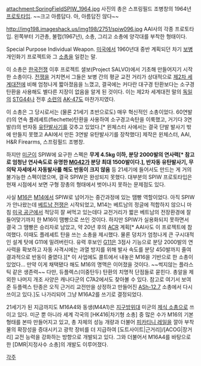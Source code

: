 attachment:SpringFieldSPIW_1964.jpg
사진의 총은 스프링필드 조병창의 1964년 [[프로토타입]]. ~~크고 아름답다. 아, 아름답진 않다~~

http://img198.imageshack.us/img198/2751/spiw096.jpg
AAI사의 각종 프로토타입. 왼쪽부터 기관총, 불펍(1967년), 소총, 그리고 소총에 양각대를 부착한 형태이다.

Special Purpose Individual Weapon.
[[미국]]에서 1960년대 중반 계획되던 차기 [[보병]] 개인화기 프로젝트와 그 [[소총]]을 일컫는 말.

이 소총은 [[한국전쟁]] 이후 프로젝트 샐보(Project SALVO)에서 기초해 만들어지기 시작한 소총이다. [[전쟁]]을 거치면서 그들은 보병 간의 평균 교전 거리가 상대적으로 [[제2차 세계대전]]에 비해 엄청나게 짧아졌음을 느꼈고, 결국에는 커다란 대구경 탄환보다는 소구경 탄환을 사용해도 별다른 지장이 없음을 알게 된 것이다. 이는 제2차 세계대전 말의 [[독일]]의 [[STG44]]나 전후 [[소련]]의 [[AK-47]]도 마찬가지였다.

이 소총은 그 당시로서는 (물론 21세기 초반으로도) 매우 혁신적인 소총이었다. 60연발(!)의 연속 플레셰트(flechette)탄환을 사용하여 소구경고속탄을 이룩했고, 거기다 3연발(!)의 반자동 [[유탄발사기]]를 갖추고 있었다.[* 윈체스터 사에서는 결국 단발 발사기 밖에 만들지 못했고 AAI에서 만든 3연발 유탄발사기를 장착했다] 제작은 윈체스터, AAI, H&R Firearms, 스프링필드 조병창.

하지만 [[미군]]이 SPIW에 요구한 스펙은 '''무게 4.5kg 이하, 분당 2000발의 연사력[* 참고로 엄청난 연사속도로 유명한 [[MG42]]가 분당 최대 1500발이다.], 반자동 유탄발사기, 무의탁 자세에서 자동발사를 해도 반동이 크지 않음''' 등 21세기에 들어서도 만드는 게 거의 불가능한 스펙이였으며, 결국 SPIW은 완성되지 못했다. 대부분의 SPIW 프로토타입은 현재 시점에서 보면 구형 장총의 형태에서 벗어나지 못하는 문제점도 있다.

사실 [[M16]]은 [[M14]]에서 SPIW로 넘어가는 중간과정에 있는 땜빵 역할이었다. 아직 SPIW가 안나왔는데 [[베트남 전쟁]]은 시작되었고, M14는 베트남의 정글에 적합하지 않으니 마침 [[미국 공군]]에서 적당히 잘 써먹고 있는데다 교전거리가 짧은 베트남의 전장환경에 잘 들어맞기까지 한 M16이 땜빵으로 쓰인 것이다. 하지만 SPIW가 실용화되지 못하면서 결국 그 땜빵은 승리자로 남았고, 약 20년 후의 [[ACR]] 계획[* AAI사도 이 프로젝트에 참여했다. 이때도 플레셰트 탄을 쓰는 소총을 제시했다. 물론 덩치가 엄청나게 큰 구시대적인 설계 탓에 G11에 밀려버린다. 유력 후보인 [[G11]]은 3점사 기능으로 분당 2000발의 연사력을 확보하고 자동 사격시에는 과열 방지를 위해 발사 속도를 분당 450발까지 줄여 결과적으로 반동이 줄였다.][* 이 사업에도 콜트에서 내놓은 M16을 기반으로 한 소총이 있었다... 만약 이게 채택됐다 해도 M16의 명맥은 이어졌을 것이다. ~~썩지않는 플라스틱 같은 생존력~~ 다만, 듀플렉스(이중탄두) 탄환의 치명적 단점들로 묻힌다. 총알을 제외한 나머지 개조 사양은 캐나다군의 C7A2에서도 찾아볼 수 있다. 참고로 여기서 보여준 듀플렉스 탄종은 오직 근거리 교전만을 상정하고 만들어진 [[ASh-12.7]] 소총에서 다시 쓰이고 있다.]도 나가리되어 그냥 M16A2를 쓰기로 결정되었다. 

21세기가 된 지금까지도 M16A4와 동생(M4A1)은 [[지구방위대]] 미군의 [[제식 소총]]으로 쓰이고 있다. 미군 뿐 아니라 세계 각국의 [HK416|차기형 소총] 중 많은 수가 M16의 기본 형태를 본따 만들어지고 있고, 총 자체의 성능 개량과 더불어 [[피카티니 레일]]을 깔아 부착물의 확장성을 증대시키고 광학 장비를 더 지급하여 [도트사이트|근거리]/[ACOG|장거리] 교전 능력을 강화하는 방향으로 개발되고 있다. 그와 더불어서 M16A4를 바탕으로 한 [DMR|지정사수 소총]의 개발도 이루어졌다.

[[각주]]

